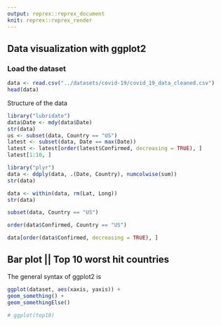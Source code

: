 ```yaml
---
output: reprex::reprex_document
knit: reprex::reprex_render
---
```



## Data visualization with ggplot2

### Load the dataset

```r
data <- read.csv("../datasets/covid-19/covid_19_data_cleaned.csv")
head(data)
```

Structure of the data

```r
library("lubridate")
data$Date <- mdy(data$Date)
str(data)
us <- subset(data, Country == "US")
latest <- subset(data, Date == max(Date))
latest <- latest[order(latest$Confirmed, decreasing = TRUE), ]
latest[1:10, ]
```

```r
library("plyr")
data <- ddply(data, .(Date, Country), numcolwise(sum))
str(data)
```

```r
data <- within(data, rm(Lat, Long))
str(data)
```

```r
subset(data, Country == "US")
```

```r
order(data$Confirmed, Country == "US")
```

```r
data[order(data$Confirmed, decreasing = TRUE), ]
```

## Bar plot || Top 10 worst hit countries

The general syntax of ggplot2 is

```r
ggplot(dataset, aes(xaxis, yaxis)) +
geom_something() +
geom_somethingElse()
```


```r
# ggplot(top10) 
```
